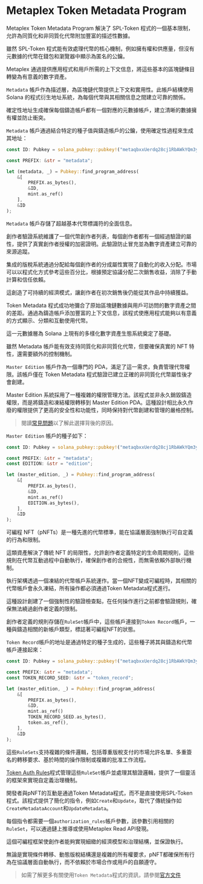 
# Metaplex Token Metadata Program

Metaplex Token Metadata Program 解決了 SPL-Token 程式的一個基本限制，允許為同質化和非同質化代幣附加豐富的描述性數據。

雖然 SPL-Token 程式能有效處理代幣的核心機制，例如擁有權和供應量，但沒有元數據的代幣在錢包和瀏覽器中顯示為匿名的公鑰。

Metaplex 通過提供應用程式和用戶所需的上下文信息，將這些基本的區塊鏈條目轉變為有意義的數字資產。

<ArticleSection name="Metadata Account" id="metadata-account" level="h2" />

`Metadata` 帳戶作為描述層，為區塊鏈代幣提供上下文和實用性。此帳戶結構使用 Solana 的程式衍生地址系統，為每個代幣與其相關信息之間建立可靠的關係。

確定性地址生成確保每個鑄造帳戶都有一個對應的元數據帳戶，建立清晰的數據擁有權並防止衝突。

`Metadata` 帳戶通過結合特定的種子值與鑄造帳戶的公鑰，使用確定性過程來生成其地址：

```rust
const ID: Pubkey = solana_pubkey::pubkey!("metaqbxxUerdq28cj1RbAWkYQm3ybzjb6a8bt518x1s");

const PREFIX: &str = "metadata";

let (metadata, _) = Pubkey::find_program_address(
    &[
        PREFIX.as_bytes(), 
        &ID, 
        mint.as_ref()
    ], 
    &ID  
);
```

`Metadata` 帳戶存儲了超越基本代幣標識符的全面信息。

創作者驗證系統維護了一個代幣創作者列表，每個創作者都有一個經過驗證的屬性，提供了真實創作者授權的加密證明。此驗證防止冒充並為數字資產建立可靠的來源追蹤。

集成的版稅系統通過分配給每個創作者的分成屬性實現了自動化的收入分配。市場可以以程式化方式參考這些百分比，根據預定協議分配二次銷售收益，消除了手動計算和信任依賴。

這創造了可持續的經濟模式，讓創作者在初次銷售後仍能從其作品中持續獲益。

Token Metadata 程式成功地彌合了原始區塊鏈數據與用戶可訪問的數字資產之間的差距。通過為鑄造帳戶添加豐富的上下文信息，該程式使應用程式能夠以有意義的方式顯示、分類和互動使用代幣。

這一元數據層為 Solana 上現有的多樣化數字資產生態系統奠定了基礎。

<ArticleSection name="Master Edition Account" id="master-edition-account" level="h2" />

雖然 Metadata 帳戶能有效支持同質化和非同質化代幣，但要確保真實的 NFT 特性，還需要額外的控制機制。

`Master Edition` 帳戶作為一個專門的 PDA，滿足了這一需求，負責管理代幣權限。該帳戶僅在 Token Metadata 程式驗證已建立正確的非同質化代幣屬性後才會創建。

Master Edition 系統採用了一種複雜的權限管理方法。該程式並非永久銷毀鑄造權限，而是將鑄造和凍結權限轉移到 Master Edition PDA。這種設計相比永久作廢的權限提供了更高的安全性和功能性，同時保持對代幣創建和管理的嚴格控制。

> 閱讀[常見問題](https://developers.metaplex.com/token-metadata/faq#why-are-the-mint-and-freeze-authorities-transferred-to-the-edition-pda)以了解此選擇背後的原因。

`Master Edition` 帳戶的種子如下：

```rust
const ID: Pubkey = solana_pubkey::pubkey!("metaqbxxUerdq28cj1RbAWkYQm3ybzjb6a8bt518x1s");

const PREFIX: &str = "metadata";
const EDITION: &str = "edition";

let (master_edition, _) = Pubkey::find_program_address(
    &[
        PREFIX.as_bytes(), 
        &ID, 
        mint.as_ref()
        EDITION.as_bytes(),
    ], 
    &ID  
);
```

<ArticleSection name="Programmable NFTs" id="programmable-nfts" level="h2" />

可編程 NFT（pNFTs）是一種先進的代幣標準，能在協議層面強制執行可自定義的行為和限制。

這類資產解決了傳統 NFT 的局限性，允許創作者定義特定的生命周期規則，這些規則在代幣互動過程中自動執行，確保創作者的合規性，而無需依賴外部執行機制。

執行架構透過一個凍結的代幣帳戶系統運作。當一個NFT變成可編程時，其相關的代幣帳戶會永久凍結，所有操作都必須通過Token Metadata程式進行。

這種設計創建了一個強制性的驗證檢查點，在任何操作進行之前都會驗證規則，確保無法繞過創作者定義的限制。

創作者定義的規則存儲在`RuleSet`帳戶中，這些帳戶連接到`Token Record`帳戶，一種與鑄造相關的新帳戶類型，標誌著可編程NFT的狀態。

`Token Record`帳戶的地址是通過特定的種子生成的，這些種子將其與鑄造和代幣帳戶連接起來：

```rust
const ID: Pubkey = solana_pubkey::pubkey!("metaqbxxUerdq28cj1RbAWkYQm3ybzjb6a8bt518x1s");

const PREFIX: &str = "metadata";
const TOKEN_RECORD_SEED: &str = "token_record";

let (master_edition, _) = Pubkey::find_program_address(
    &[
        PREFIX.as_bytes(), 
        &ID, 
        mint.as_ref()
        TOKEN_RECORD_SEED.as_bytes(),
        token.as_ref(),
    ], 
    &ID  
);
```

這些`RuleSets`支持複雜的條件邏輯，包括尊重版稅支付的市場允許名單、多重簽名的轉移要求、基於時間的操作限制或複雜的批准工作流程。

[Token Auth Rules](https://developers.metaplex.com/token-auth-rules)程式管理這些`RuleSet`帳戶並處理其驗證邏輯，提供了一個靈活的框架來實現自定義治理機制。

開發者與pNFT的互動是通過Token Metadata程式，而不是直接使用SPL-Token程式。該程式提供了簡化的指令，例如`Create`和`Update`，取代了傳統操作如`CreateMetadataAccount`和`UpdateMetadata`。

每個指令都需要一個`authorization_rules`帳戶參數，該參數引用相關的`RuleSet`，可以通過鏈上推導或使用Metaplex Read API發現。

這個可編程框架使創作者能夠實現細緻的經濟模型和治理結構，並保證執行。

無論是實現條件轉移、動態版稅結構還是複雜的所有權要求，pNFT都確保所有行為在協議層面自動執行，而不依賴於市場合作或用戶的自願遵守。

> 如需了解更多有關使用`Token Metadata`程式的資訊，請參閱[官方文件](https://developers.metaplex.com/token-metadata)